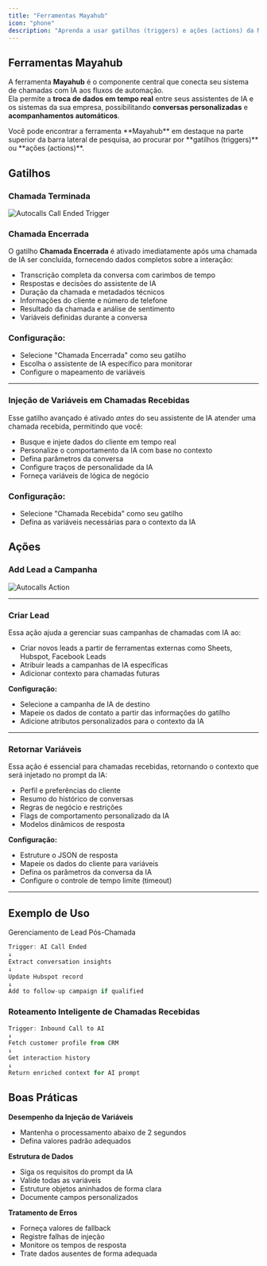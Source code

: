 ```yaml
---
title: "Ferramentas Mayahub"
icon: "phone"
description: "Aprenda a usar gatilhos (triggers) e ações (actions) da Mayahub nos seus fluxos de chamadas com IA "
---
```


## Ferramentas Mayahub

A ferramenta **Mayahub** é o componente central que conecta seu sistema de chamadas com IA aos fluxos de automação.\
Ela permite a **troca de dados em tempo real** entre seus assistentes de IA e os sistemas da sua empresa, possibilitando **conversas personalizadas** e **acompanhamentos automáticos**.

<Note>
  Você pode encontrar a ferramenta **Mayahub** em destaque na parte superior da barra lateral de pesquisa, ao procurar por **gatilhos (triggers)** ou **ações (actions)**.
</Note>

## Gatilhos

### Chamada Terminada

![Autocalls Call Ended Trigger](/resources/autocalls-trigger.jpg)

### Chamada Encerrada

O gatilho **Chamada Encerrada** é ativado imediatamente após uma chamada de IA ser concluída, fornecendo dados completos sobre a interação:

- Transcrição completa da conversa com carimbos de tempo
- Respostas e decisões do assistente de IA
- Duração da chamada e metadados técnicos
- Informações do cliente e número de telefone
- Resultado da chamada e análise de sentimento
- Variáveis definidas durante a conversa

### Configuração:

- Selecione "Chamada Encerrada" como seu gatilho
- Escolha o assistente de IA específico para monitorar
- Configure o mapeamento de variáveis

---

### Injeção de Variáveis em Chamadas Recebidas

Esse gatilho avançado é ativado _antes_ do seu assistente de IA atender uma chamada recebida, permitindo que você:

- Busque e injete dados do cliente em tempo real
- Personalize o comportamento da IA com base no contexto
- Defina parâmetros da conversa
- Configure traços de personalidade da IA
- Forneça variáveis de lógica de negócio

### Configuração:

- Selecione "Chamada Recebida" como seu gatilho
- Defina as variáveis necessárias para o contexto da IA

## Ações

### Add Lead a Campanha

![Autocalls Action](/resources/autocalls-action.jpg)

---

### Criar Lead

Essa ação ajuda a gerenciar suas campanhas de chamadas com IA ao:

- Criar novos leads a partir de ferramentas externas como Sheets, Hubspot, Facebook Leads
- Atribuir leads a campanhas de IA específicas
- Adicionar contexto para chamadas futuras

**Configuração:**

- Selecione a campanha de IA de destino
- Mapeie os dados de contato a partir das informações do gatilho
- Adicione atributos personalizados para o contexto da IA

---

### Retornar Variáveis

Essa ação é essencial para chamadas recebidas, retornando o contexto que será injetado no prompt da IA:

- Perfil e preferências do cliente
- Resumo do histórico de conversas
- Regras de negócio e restrições
- Flags de comportamento personalizado da IA
- Modelos dinâmicos de resposta

**Configuração:**

- Estruture o JSON de resposta
- Mapeie os dados do cliente para variáveis
- Defina os parâmetros da conversa da IA
- Configure o controle de tempo limite (timeout)

---

## Exemplo de Uso

Gerenciamento de Lead Pós-Chamada

```javascript
Trigger: AI Call Ended
↓
Extract conversation insights
↓
Update Hubspot record
↓
Add to follow-up campaign if qualified
```

### Roteamento Inteligente de Chamadas Recebidas

```javascript
Trigger: Inbound Call to AI
↓
Fetch customer profile from CRM
↓
Get interaction history
↓
Return enriched context for AI prompt
```

## Boas Práticas

**Desempenho da Injeção de Variáveis**

- Mantenha o processamento abaixo de 2 segundos
- Defina valores padrão adequados

**Estrutura de Dados**

- Siga os requisitos do prompt da IA
- Valide todas as variáveis
- Estruture objetos aninhados de forma clara
- Documente campos personalizados

**Tratamento de Erros**

- Forneça valores de fallback
- Registre falhas de injeção
- Monitore os tempos de resposta
- Trate dados ausentes de forma adequada